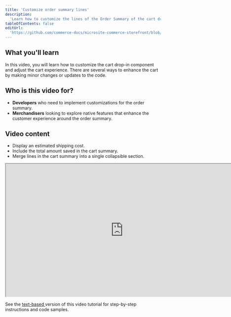 ```yaml
---
title: 'Customize order summary lines'
description:
  'Learn how to customize the lines of the Order Summary of the cart drop-in component.'
tableOfContents: false
editUrl:
  'https://github.com/commerce-docs/microsite-commerce-storefront/blob/api-playground/src/pages/videos/customize-cart.astro'
---
```



  <h2>What you'll learn</h2>

  <p>
    In this video, you will learn how to customize the cart drop-in component and adjust the cart
    experience. There are several ways to enhance the cart by making minor changes or updates to the
    code.
  </p>

  <h2>Who is this video for?</h2>

  <ul>
    <li><strong>Developers</strong> who need to implement customizations for the order summary.</li>
    <li>
      <strong>Merchandisers</strong> looking to explore native features that enhance the customer experience
      around the order summary.
    </li>
  </ul>

  <h2>Video content</h2>

  <ul>
    <li>Display an estimated shipping cost.</li>
    <li>Include the total amount saved in the cart summary.</li>
    <li>Merge lines in the cart summary into a single collapsible section.</li>
  </ul>

  <p>
    <iframe
      width="760"
      height="430"
      src="https://video.tv.adobe.com/v/3441185?learn=on"
      allow="accelerometer; autoplay; clipboard-write; encrypted-media; gyroscope; picture-in-picture"
      allowfullscreen></iframe>
  </p>

  <div style="max-width: 760px;">
    <Aside type="note" title="Looking for the documentation?">
      See the <a
        href="https://experienceleague.adobe.com/developer/commerce/storefront/dropins/cart/tutorials/order-summary-lines/">
        text-based
        </a> version of this video tutorial for step-by-step instructions and code samples.
    </Aside>
  </div>
